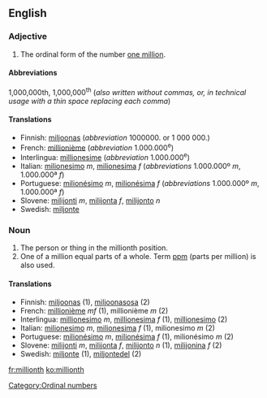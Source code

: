 ==English==

===Adjective===

# The ordinal form of the number [[million|one million]].

====Abbreviations====
1,000,000th, 1,000,000<sup>th</sup> (''also written without commas, or, in technical usage with a thin space replacing each comma'')

====Translations====

*Finnish: [[miljoonas]] (''abbreviation'' 1000000. or 1 000 000.)
*French: [[millionième]] (''abbreviation'' 1.000.000<sup>e</sup>)
*Interlingua: [[millionesime]] (''abbreviation'' 1.000.000<sup>e</sup>)
*Italian: [[milionesimo]] ''m'', [[milionesima]] ''f'' (''abbreviations'' 1.000.000º ''m'', 1.000.000ª ''f'')
*Portuguese: [[milionésimo]] ''m'', [[milionésima]] ''f'' (''abbreviations'' 1.000.000º ''m'', 1.000.000ª ''f'')
*Slovene: [[milijonti]] ''m'', [[milijonta]] ''f'', [[milijonto]] ''n''
*Swedish: [[miljonte]]

===Noun===

#The person or thing in the millionth position.
#One of a million equal parts of a whole. Term [[ppm]] (parts per million) is also used.

====Translations====

*Finnish: [[miljoonas]] (1), [[miljoonasosa]] (2)
*French: [[millionième]] ''mf'' (1), millionième ''m'' (2)
*Interlingua: [[millionesimo]] ''m'', [[millionesima]] ''f'' (1), [[millionesimo]] (2)
*Italian: [[milionesimo]] ''m'', [[milionesima]] ''f'' (1), milionesimo ''m'' (2)
*Portuguese: [[milionésimo]] ''m'', [[milionésima]] ''f'' (1), milionésimo ''m'' (2)
*Slovene: [[milijonti]] ''m'', [[milijonta]] ''f'', [[milijonto]] ''n'' (1), [[milijonina]] ''f'' (2)
*Swedish: [[miljonte]] (1), [[miljontedel]] (2)

[[Category:Ordinal numbers]]

[[fr:millionth]]
[[ko:millionth]]